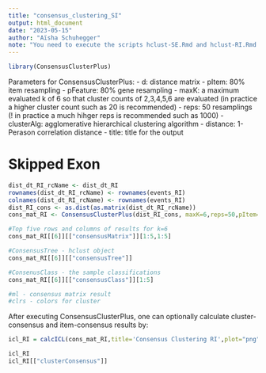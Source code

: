 ```yaml
---
title: "consensus_clustering_SI"
output: html_document
date: "2023-05-15"
author: "Aïsha Schuhegger"
note: "You need to execute the scripts hclust-SE.Rmd and hclust-RI.Rmd before running this."
---
```


```r
library(ConsensusClusterPlus)
```
Parameters for ConsensusClusterPlus:
- d: distance matrix 
- pItem: 80% item resampling
- pFeature: 80% gene resampling 
- maxK: a maximum evaluated k of 6 so that cluster counts of 2,3,4,5,6 are evaluated (in practice a higher cluster count such as 20 is recommended)
- reps: 50 resamplings (! in practice a much hihger reps is recommended such as 1000)
- clusterAlg: agglomerative hierarchical clustering algorithm
- distance: 1-Perason correlation distance
- title: title for the output 

# Skipped Exon
```r
dist_dt_RI_rcName <- dist_dt_RI
rownames(dist_dt_RI_rcName) <- rownames(events_RI)
colnames(dist_dt_RI_rcName) <- rownames(events_RI)
dist_RI_cons <- as.dist(as.matrix(dist_dt_RI_rcName))
cons_mat_RI <- ConsensusClusterPlus(dist_RI_cons, maxK=6,reps=50,pItem=0.8,pFeature=1, title='Consensus matrix RI', clusterAlg='hc', distance='pearson', seed=1262118388.71279,plot='png')
```

```r
#Top five rows and columns of results for k=6
cons_mat_RI[[6]][["consensusMatrix"]][1:5,1:5]

#ConsensusTree - hclust object
cons_mat_RI[[6]][["consensusTree"]]

#ConsenusClass - the sample classifications
cons_mat_RI[[6]][["consensusClass"]][1:5]

```
```r
#ml - consensus matrix result
#clrs - colors for cluster


```
After executing ConsensusClusterPlus, one can optionally calculate cluster-
consensus and item-consensus results by:
```r
icl_RI = calcICL(cons_mat_RI,title='Consensus Clustering RI',plot="png")

icl_RI
icl_RI[["clusterConsensus"]]
```

